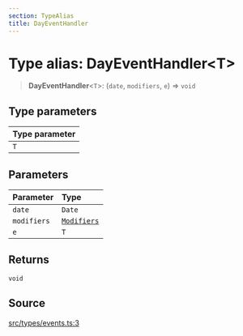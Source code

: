 ```yaml
---
section: TypeAlias
title: DayEventHandler
---
```


# Type alias: DayEventHandler\<T\>

> **DayEventHandler**\<`T`\>: (`date`, `modifiers`, `e`) => `void`

## Type parameters

| Type parameter |
| :------ |
| `T` |

## Parameters

| Parameter | Type |
| :------ | :------ |
| `date` | `Date` |
| `modifiers` | [`Modifiers`](/docs/api/next/type-aliases/Modifiers.mdx) |
| `e` | `T` |

## Returns

`void`

## Source

[src/types/events.ts:3](https://github.com/gpbl/react-day-picker/blob/45cca307e/src/types/events.ts#L3)
